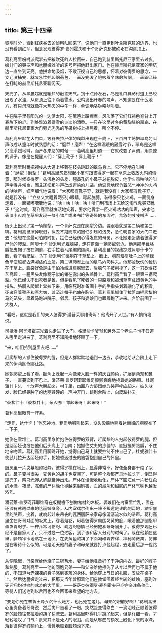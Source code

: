 ```yaml
---
---
---
```

title: 第三十四章
---




黎明时分，派到红峡谷去的侦察队回来了，说他们一直走到叶兰斯克镇的边界，也没有看到红军，但是发现彼得罗·麦列霍夫和十个哥萨克都被砍死在沟崖顶上。

葛利高里吩咐派爬犁去把被砍死的人拉回来，自己跑到赫里斯托尼亚家里去过夜。娘儿们的哭丧声和达丽娅难听的哀号声把他赶出家门。他在赫里斯托尼亚家的炉坑边一直坐到天亮。他拼命地吸烟，不敢正视自己的思想，怀着对彼得罗的思念，一支还没抽完，就又急忙抓起烟荷包，一面没完没了地吸着辛辣的苦烟，一面跟已经在打盹的赫里斯托尼亚聊闲天。

天亮了。从早晨起就是暖和的融雪天气。到十点钟左右，尽是牲口粪的村道上已经出现了水洼。从房顶上往下滴着雪水。公鸡发出开春的啼声，不知道是在什么地方，有只母鸡就像在大热天的中午一样，单调地咯哒咯哒叫着。

牛在院子里有阳光的一边晒太阳，在篱笆上蹭痒痒。风吹落了它们红褐色脊背上开春脱下的毛。到处飘溢着融雪的淡淡的清香。一只在这里过冬的黄胸脯的翠鸟，在赫里斯托尼亚家大门旁光秃秃的苹果树枝上摇晃着，叫个不停。

葛利高里站在大门口，等待去拉尸体的爬犁出现在土岗上，不由自主地把翠鸟的叫声改成从童年时就熟悉的话：“磨犁！磨犁！”在这样温暖的融雪时节，翠鸟是这样兴高采烈地叫，而严冬来临的时候——葛利高里知道——它就改变了声调，用快速的调子，像是在提醒人们：“穿上靴子！穿上靴子！”

葛利高里时而把视线从大道上移到在枝头跳跃的翠鸟身上。它不停地在叫唤着：“磨犁！磨犁！”葛利高里忽然想起小孩时跟彼得罗一起在草原上牧放火鸡的情景，那时候彼得罗一头浅色的头发，翘鼻孔的小鼻子总在脱皮，他学火鸡咕咕的叫声学得非常像，而且还把那叫声改成逗笑的儿话。他逼真地模仿着怒气冲冲的火鸡的咕咕声，细声细气地说着：“大家都有靴子穿，就是我没有！大家都有靴子穿，就是我没有！”立刻又大瞪着两只小眼睛，弯起胳膊，装得像只老火鸡，一面侧身走着，一面嘟嘟囔囔地说：“咕！咕！咕！咕！咱们到市场上去给这淘气鬼买双靴子！”这时候，葛利高里就快活地笑着，要求他再学一回火鸡咕咕的叫声，央求他表演小火鸡在草里发现一块小铁片或者布片等奇怪的东西时，焦急的吱吱叫声……

街头上出现了第一辆爬犁。一个哥萨克走在爬犁旁边。紧跟着就是第二辆和第三辆。葛利高里擦掉眼泪，敛去不期而来的回忆引起的浅笑，急忙朝自家的大门口走去：他想在这最可怕的时刻，拦住已经伤心得发疯的母亲，不让她走近装着彼得罗尸体的爬犁。阿廖什卡·沙米利光着脑袋，走在前面一辆爬犁旁边。他用那半截胳膊把皮帽子按在胸前，右手拉着马尾编的缰绳。葛利高里的视线掠过阿廖什卡的脸，看了看爬犁。马丁·沙米利仰面躺在干草垫上。脸上、胸前和瘪肚子上的草绿色军便服都沾满凝结的血渍。第二辆爬犁上拉的是马内茨科夫。他那被砍伤的脸趴在干草上。脑袋好像是由于怕冷缩进肩膀里去，后脑勺子被削掉了，这一刀砍得技艺高超：一圈黑头发像穗子似的镶在露出的头盖骨上。葛利高里看了一眼第三辆爬犁。他已经认不出死者是谁，但是看见了死者的一只胳膊和被烟草熏成蜡黄色的手指头。胳膊从爬犁上耷拉下来，用临死时准备画十字的手指头划着融化了的积雪。死者穿着靴子和军大衣，甚至连帽子也放在胸前。葛利高里抓住了拉第四辆爬犁的马的笼头，牵着马跑进院子。邻居、孩子和婆娘们也跟着跑了进来。台阶前围了一大群人。

“看吧，这就是我们的亲人彼得罗·潘苔莱耶维奇啊！他离开了人世。”有人悄悄地说。

司捷潘·阿司塔霍夫光着头走进了大门。格里沙卡爷爷和另外三个老头子也不知道从哪里走进来了。葛利高里不知所措地环顾了一下。

“来，咱们抬到屋里去吧……”

赶爬犁的人抓住彼得罗的腿，但是人群默默地退到一边去，恭敬地给从台阶上走下来的伊莉妮奇娜让路。

她朝爬犁上看了看。额角上泛起一片像死人脸一样的灰白颜色，扩展到两颊和鼻子，一直蔓延到下巴上。潘苔莱·普罗珂菲耶维奇颤颤巍巍地搀着她的胳膊。杜妮雅什卡头一个放声大哭起来，村子里，四面八方都跟她的哭声呼应起来。披头散发、脸已经哭肿了的达丽娅砰的一声冲开门，跳到台阶上，向爬犁扑去。

“彼秋什卡！彼秋什卡，亲人哪！你起来呀！起来呀！”

葛利高里眼前一阵黑。

“走开，达什卡！”他忘神地、粗野地喊叫起来，没头没脑地照着达丽娅的胸膛推了一下子。

她倒在雪堆上。葛利高里急忙抱住彼得罗的双臂，赶爬犁的人抱起彼得罗的腿，但是达丽娅也跟在他们后头爬上了台阶；她抓住丈夫的冻僵的、直挺挺的胳膊，不住地亲吻着。葛利高里用脚踢开她，觉得自己马上就要控制不住自己了。杜妮雅什卡使劲儿拉开达丽娅的手，把她昏迷过去的脑袋抱到自己的怀里。





厨房里一片坟墓般的寂静。彼得罗横在地上，显得非常小，好像全身都干缩了似的。鼻子变得很尖，麦黄色的胡子也变黑了，可是整个脸都严肃地拉长了，倒显得漂亮了。两只光脚从裤腿里伸出来。尸体在慢慢地融化，尸体下面汇成一片粉红色的水洼。夜里，冻僵的尸体融化得越来越厉害，血的咸味和甜腻的尸体气味也越发浓烈。

潘苔莱·普罗珂菲耶维奇在板棚檐下刨做棺材的木板。婆娘们在内室里忙乱，围在还没有苏醒过来的达丽娅身旁。从内室偶尔传出一阵不知道是谁的刺耳的，歇斯底里的哭声，接着，就响起赶来吊丧的瓦西丽萨亲家母像潺潺流水似的语声。葛利高里坐在哥哥对面的板凳上，卷着烟卷，瞅着彼得罗周围发黄的脸，瞅着他那圆指甲盖发青的手。一种非常可怕的、疏远的感情已经把他和哥哥隔开了。彼得罗现在已经不是自家人了，只不过是一位过客，到了该和客人分别的时候了。现在他躺在这里，脸颊冷冷地贴在土地上，在麦黄色的胡子下面凝结着安详、神秘的微笑，仿佛是在等待什么似的。可是明天他的妻子和母亲就要打点他起程，去走最后那一程路了。

从傍晚起，母亲就给他烧了三锅热水，妻子给他准备好了干净的内衣、最好的裤子和制服。葛利高里——他的同胞兄弟——和父亲给他擦洗了从今以后再也不属于他的、不知道为赤裸裸的身子感到害羞的身体。给他穿上节日的礼服，安放在桌子上。然后达丽娅走过来，把那支当年曾照着他们在教堂围着经台转的蜡烛，塞到昨天还拥抱过她的冰凉的大手里，——哥萨克彼得罗·麦列霍夫已经完全准备停当，等待人们送他到以后再也不会回家来看望的地方去。

“要是你死在普鲁士异乡的什么地方，也比死在这儿，母亲的眼前好啊！”葛利高里心里责备着哥哥说，然后向尸首看了一眼，突然脸变得煞白：一滴泪珠正顺着彼得罗的脸颊往耷拉着的胡子边流去。葛利高里吓得几乎跳了起来，但是仔细一看，才轻轻地叹了口气：原来并不是死人的眼泪，而是从鬈曲的额发上融化下来的水珠，落到彼得罗的额角上，慢慢地顺着脸颊滚下来。